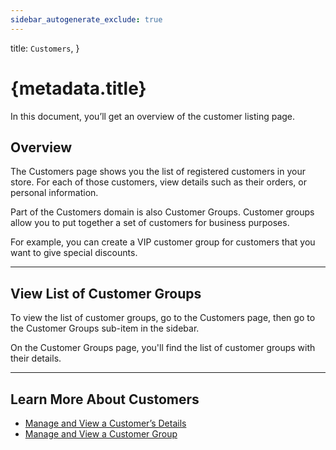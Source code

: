 ```yaml
---
sidebar_autogenerate_exclude: true
---
```


  title: `Customers`,
}

# {metadata.title}

In this document, you’ll get an overview of the customer listing page.

## Overview

The Customers page shows you the list of registered customers in your store. For each of those customers, view details such as their orders, or personal information.

Part of the Customers domain is also Customer Groups. Customer groups allow you to put together a set of customers for business purposes.

For example, you can create a VIP customer group for customers that you want to give special discounts.

---

## View List of Customer Groups

To view the list of customer groups, go to the Customers page, then go to the Customer Groups sub-item in the sidebar.

On the Customer Groups page, you'll find the list of customer groups with their details.

---

## Learn More About Customers

- [Manage and View a Customer’s Details](./manage/page.mdx)
- [Manage and View a Customer Group](./groups/page.mdx)
